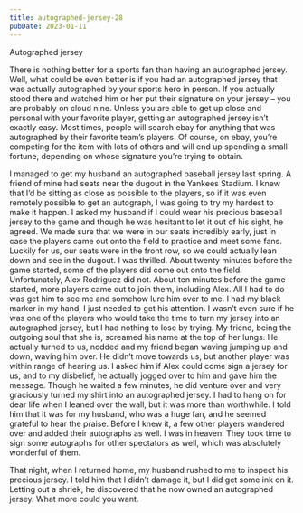 ```yaml
---
title: autographed-jersey-28
pubDate: 2023-01-11
---
```


Autographed jersey

There is nothing better for a sports fan than having an autographed jersey. Well, what could be even better is if you had an autographed jersey that was actually autographed by your sports hero in person. If you actually stood there and watched him or her put their signature on your jersey – you are probably on cloud nine. Unless you are able to get up close and personal with your favorite player, getting an autographed jersey isn’t exactly easy. Most times, people will search ebay for anything that was autographed by their favorite team’s players. Of course, on ebay, you’re competing for the item with lots of others and will end up spending a small fortune, depending on whose signature you’re trying to obtain.

I managed to get my husband an autographed baseball jersey last spring. A friend of mine had seats near the dugout in the Yankees Stadium. I knew that I’d be sitting as close as possible to the players, so if it was even remotely possible to get an autograph, I was going to try my hardest to make it happen. I asked my husband if I could wear his precious baseball jersey to the game and though he was hesitant to let it out of his sight, he agreed. We made sure that we were in our seats incredibly early, just in case the players came out onto the field to practice and meet some fans. Luckily for us, our seats were in the front row, so we could actually lean down and see in the dugout. I was thrilled. About twenty minutes before the game started, some of the players did come out onto the field. Unfortunately, Alex Rodriguez did not. About ten minutes before the game started, more players came out to join them, including Alex. All I had to do was get him to see me and somehow lure him over to me. I had my black 
marker in my hand, I just needed to get his attention. I wasn’t even sure if he was one of the players who would take the time to turn my jersey into an autographed jersey, but I had nothing to lose by trying. My friend, being the outgoing soul that she is, screamed his name at the top of her lungs. He actually turned to us, nodded and my friend began waving jumping up and down, waving him over. He didn’t move towards us, but another player was within range of hearing us. I asked him if Alex could come sign a jersey for us, and to my disbelief, he actually jogged over to him and gave him the message. Though he waited a few minutes, he did venture over and very graciously turned my shirt into an autographed jersey. I had to hang on for dear life when I leaned over the wall, but it was more than worthwhile. I told him that it was for my husband, who was a huge fan, and he seemed grateful to hear the praise. Before I knew it, a few other players wandered over and added their autographs as well. I was in heaven. They took time to sign some autographs for other spectators as well, which was absolutely wonderful of them. 

That night, when I returned home, my husband rushed to me to inspect his precious jersey. I told him that I didn’t damage it, but I did get some ink on it. Letting out a shriek, he discovered that he now owned an autographed jersey. What more could you want.